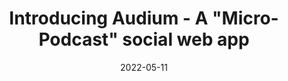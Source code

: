 ---
title: Introducing Audium - A "Micro-Podcast" social web app
description: Short content is blowing up nowadays, with the rise of social media that provide short-form content and popular websites making a shift from long to short, it's time to make short podcasts.
date: 2022-05-11
categories: ['hackathon']
ogImage: ./og-image.webp
external : 'https://dev.to/dhravya/introducing-audium-a-micro-podcast-social-web-app-18a9t'
---